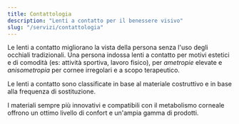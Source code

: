 ```yaml
---
title: Contattologia
description: "Lenti a contatto per il benessere visivo"
slug: "/servizi/contattologia"
---
```


Le lenti a contatto migliorano la vista della persona senza l'uso degli occhiali tradizionali. Una persona indossa lenti a contatto per motivi estetici e di comodità (es: attività sportiva, lavoro fisico), per <span rel="tooltip" data-title="Anomalia di rifrazione dell'occhio">_ametropie_</span> elevate e <span rel="tooltip" data-title="Differenza diottrica elevata tra due occhi">_anisometropia_</span> per cornee irregolari e a scopo terapeutico.

Le lenti a contatto sono classificate in base al materiale costruttivo e in base alla frequenza di sostituzione.

I materiali sempre più innovativi e compatibili con il metabolismo corneale offrono un ottimo livello di confort e un'ampia gamma di prodotti.
